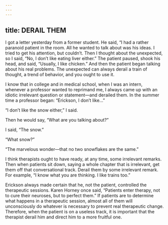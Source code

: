 ```yaml
---
---
---
```

title: DERAIL THEM
---




I got a letter yesterday from a former student. He said, “I had a rather paranoid patient in the room. All he wanted to talk about was his ideas. I tried to get his attention, but couldn’t. Then I thought about the unexpected, so I said, “No, I don’t like eating liver either.” The patient paused, shook his head, and said, “Usually, I like chicken.” And then the patient began talking about his real problems. The unexpected can always derail a train of thought, a trend of behavior, and you ought to use it.

I know that in college and in medical school, when I was an intern, whenever a professor wanted to reprimand me, I always came up with an idiotic irrelevant question or statement—and derailed them. In the summer time a professor began: “Erickson, I don’t like…”

“I don’t like the snow either,” I said.

Then he would say, “What are you talking about?”

I said, “The snow.”

“What snow?”

“The marvelous wonder—that no two snowflakes are the same.”

I think therapists ought to have ready, at any time, some irrelevant remarks. Then when patients sit down, saying a whole chapter that is irrelevant, get them off that conversational track. Derail them by some irrelevant remark. For example, “I know what you are thinking. I like trains too.”




Erickson always made certain that he, not the patient, controlled the therapeutic sessions. Karen Horney once said, “Patients enter therapy, not to cure their neuroses, but to perfect them.” If patients are to determine what happens in a therapeutic session, almost all of them will unconsciously do whatever is necessary to prevent real therapeutic change. Therefore, when the patient is on a useless track, it is important that the therapist derail him and direct him to a more fruitful one.